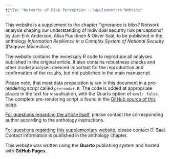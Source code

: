 ```yaml
---
title: "Networks of Risk Perception - Supplementary Website"
---
```


This website is a supplement to the chapter "Ignorance is bliss? Network analysis shaping our understanding of individual security risk perceptions" by Jan-Erik Anderson, Alisa Puustinen & Oliver Saal, to be published in the anthology *Information Resilience in a Complex System of National Security* (Palgrave Macmillan).

The website contains the necessary R code to reproduce all analyses published in the original article. It also contains robustness checks and other model analyses deemed important for the reproduction and confirmation of the results, but not published in the main manuscript.

Please note, that most data preparation is ran in this document in a pre-rendering script called `prerender.R`. The code is added at appropriate places in the text for visualisation, with the Quarto option of `eval: false`. The complete pre-rendering script is found in the [GitHub source of this page](https://github.com/osaal/NRP_supplementary/blob/master/prerender.R).

[For questions regarding the article itself]{.underline}, please contact the corresponding author according to the anthology instructions.

[For questions regarding this supplementary website]{.underline}, please contact O. Saal. Contact information is published in the anthology chapter.

This website was written using the **Quarto** publishing system and hosted with **GitHub Pages.**
